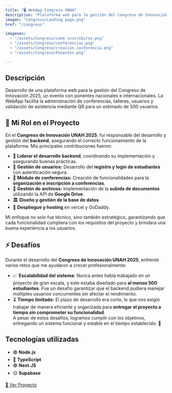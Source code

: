 ```yaml
---
title: "🖥️ WebApp Congreso UNAH"
description: "Plataforma web para la gestión del Congreso de Innovación 2025."
imagen: "Congreso/Landing page.png"
href: "/congreso" 

imagenes:
  - "/assets/Congreso/como inscribirse.png"
  - "/assets/Congreso/conferencias.png"
  - "/assets/Congreso/creacion conferencia.png"
  - "/assets/Congreso/Ponentes.png"

---
```


## Descripción
Desarrollo de una plataforma web para la gestión del Congreso de Innovación 2025, un evento con ponentes nacionales e internacionales. La WebApp facilita la administración de conferencias, talleres, usuarios y validación de asistencia mediante QR para un estimado de 500 usuarios. 

## 🎯 Mi Rol en el Proyecto  

En el **Congreso de Innovación UNAH 2025**, fui responsable del desarrollo y gestión del **backend**, asegurando el correcto funcionamiento de la plataforma. Mis principales contribuciones fueron:  

- 🔧 **Liderar el desarrollo backend**, coordinando su implementación y asegurando buenas prácticas.  
- 🔐 **Gestión de usuarios:** Desarrollo del **registro y login de estudiantes** con autenticación segura.  
- 📅 **Módulo de conferencias:** Creación de funcionalidades para la **organización e inscripción a conferencias**.  
- 📂 **Gestión de archivos:** Implementación de la **subida de documentos** utilizando la API de **Google Drive**.  
- 🏛️ **Diseño y gestión de la base de datos**
- 🚀 **Despliegue y hosting** en vercel y GoDaddy.

Mi enfoque no solo fue técnico, sino también estratégico, garantizando que cada funcionalidad cumpliera con los requisitos del proyecto y brindara una buena experiencia a los usuarios.  

## ⚡ Desafíos  

Durante el desarrollo del **Congreso de Innovación UNAH 2025**, enfrenté varios retos que me ayudaron a crecer profesionalmente:  

- 📈 **Escalabilidad del sistema:** Nunca antes había trabajado en un proyecto de gran escala, y este estaba diseñado para **al menos 500 estudiantes**. Fue un desafío garantizar que el backend pudiera manejar múltiples usuarios concurrentes sin afectar el rendimiento.  
- ⏳ **Tiempo limitado:** El plazo de desarrollo era corto, lo que nos exigió trabajar de manera eficiente y organizada para **entregar el proyecto a tiempo sin comprometer su funcionalidad**.  
A pesar de estos desafíos, logramos cumplir con los objetivos, entregando un sistema funcional y estable en el tiempo establecido. 🚀  

## Tecnologías utilizadas
- 🟢 **Node.js**  
- 🔵 **TypeScript**  
- 🟣 **Next.JS**  
- 🟡 **Supabase**  

[🔗 Ver Proyecto](https://congresoinnovacionunah2025.com)

